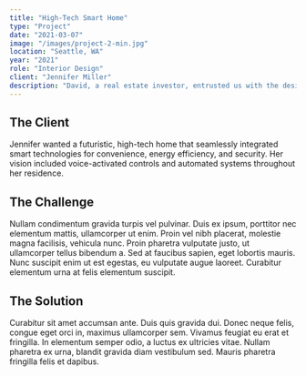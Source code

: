 ```yaml
---
title: "High-Tech Smart Home"
type: "Project"
date: "2021-03-07"
image: "/images/project-2-min.jpg"
location: "Seattle, WA"
year: "2021"
role: "Interior Design"
client: "Jennifer Miller"
description: "David, a real estate investor, entrusted us with the design of a luxurious beachfront villa. His vision included a sleek, contemporary"
---
```


## The Client

Jennifer wanted a futuristic, high-tech home that seamlessly integrated smart technologies for convenience, energy efficiency, and security. Her vision included voice-activated controls and automated systems throughout her residence.

## The Challenge

Nullam condimentum gravida turpis vel pulvinar. Duis ex ipsum, porttitor nec elementum mattis, ullamcorper ut enim. Proin vel nibh placerat, molestie magna facilisis, vehicula nunc. Proin pharetra vulputate justo, ut ullamcorper tellus bibendum a. Sed at faucibus sapien, eget lobortis mauris. Nunc suscipit enim ut est egestas, eu vulputate augue laoreet. Curabitur elementum urna at felis elementum suscipit.

## The Solution

Curabitur sit amet accumsan ante. Duis quis gravida dui. Donec neque felis, congue eget orci in, maximus ullamcorper sem. Vivamus feugiat eu erat et fringilla. In elementum semper odio, a luctus ex ultricies vitae. Nullam pharetra ex urna, blandit gravida diam vestibulum sed. Mauris pharetra fringilla felis et dapibus.

